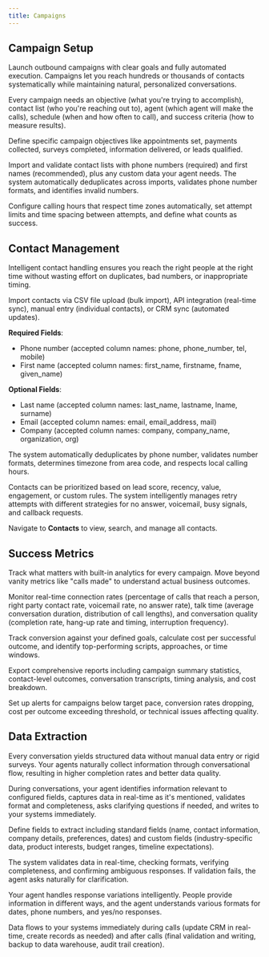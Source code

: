```yaml
---
title: Campaigns
---
```


## Campaign Setup

Launch outbound campaigns with clear goals and fully automated execution. Campaigns let you reach hundreds or thousands of contacts systematically while maintaining natural, personalized conversations.

Every campaign needs an objective (what you're trying to accomplish), contact list (who you're reaching out to), agent (which agent will make the calls), schedule (when and how often to call), and success criteria (how to measure results).

Define specific campaign objectives like appointments set, payments collected, surveys completed, information delivered, or leads qualified.

Import and validate contact lists with phone numbers (required) and first names (recommended), plus any custom data your agent needs. The system automatically deduplicates across imports, validates phone number formats, and identifies invalid numbers.

Configure calling hours that respect time zones automatically, set attempt limits and time spacing between attempts, and define what counts as success.

## Contact Management

Intelligent contact handling ensures you reach the right people at the right time without wasting effort on duplicates, bad numbers, or inappropriate timing.

Import contacts via CSV file upload (bulk import), API integration (real-time sync), manual entry (individual contacts), or CRM sync (automated updates).

**Required Fields**:

* Phone number (accepted column names: phone, phone\_number, tel, mobile)  
* First name (accepted column names: first\_name, firstname, fname, given\_name)

**Optional Fields**:

* Last name (accepted column names: last\_name, lastname, lname, surname)  
* Email (accepted column names: email, email\_address, mail)  
* Company (accepted column names: company, company\_name, organization, org)

The system automatically deduplicates by phone number, validates number formats, determines timezone from area code, and respects local calling hours.

Contacts can be prioritized based on lead score, recency, value, engagement, or custom rules. The system intelligently manages retry attempts with different strategies for no answer, voicemail, busy signals, and callback requests.

Navigate to **Contacts** to view, search, and manage all contacts.

## Success Metrics

Track what matters with built-in analytics for every campaign. Move beyond vanity metrics like "calls made" to understand actual business outcomes.

Monitor real-time connection rates (percentage of calls that reach a person, right party contact rate, voicemail rate, no answer rate), talk time (average conversation duration, distribution of call lengths), and conversation quality (completion rate, hang-up rate and timing, interruption frequency).

Track conversion against your defined goals, calculate cost per successful outcome, and identify top-performing scripts, approaches, or time windows.

Export comprehensive reports including campaign summary statistics, contact-level outcomes, conversation transcripts, timing analysis, and cost breakdown.

Set up alerts for campaigns below target pace, conversion rates dropping, cost per outcome exceeding threshold, or technical issues affecting quality.

## Data Extraction

Every conversation yields structured data without manual data entry or rigid surveys. Your agents naturally collect information through conversational flow, resulting in higher completion rates and better data quality.

During conversations, your agent identifies information relevant to configured fields, captures data in real-time as it's mentioned, validates format and completeness, asks clarifying questions if needed, and writes to your systems immediately.

Define fields to extract including standard fields (name, contact information, company details, preferences, dates) and custom fields (industry-specific data, product interests, budget ranges, timeline expectations).

The system validates data in real-time, checking formats, verifying completeness, and confirming ambiguous responses. If validation fails, the agent asks naturally for clarification.

Your agent handles response variations intelligently. People provide information in different ways, and the agent understands various formats for dates, phone numbers, and yes/no responses.

Data flows to your systems immediately during calls (update CRM in real-time, create records as needed) and after calls (final validation and writing, backup to data warehouse, audit trail creation).